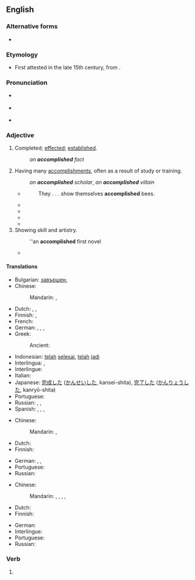 ==English==

===Alternative forms===
* {{l|en|accomplisht}} {{qualifier|obsolete}}

===Etymology===
* First attested in the late 15th century, from {{suffix|en|accomplish|ed}}.

===Pronunciation===
* {{a|GenAm}} {{IPA|en|/ə.ˈkɑm.plɪʃt/}}
* {{a|RP}} {{IPA|en|/ə.ˈkɒm.plɪʃt/}}
* {{audio|en|en-us-accomplished.ogg|Audio (US)}}

===Adjective===
{{en-adj}}

# Completed; [[effected]]; [[established]].
#: ''an '''accomplished''' fact''
# Having many [[accomplishment]]s, often as a result of study or training.
#: ''an '''accomplished''' scholar'', ''an '''accomplished''' villain''
#* {{rfdatek|en|Holland}}
#*: They . . . show themselves '''accomplished''' bees.
#* {{RQ:Milton Paradise Lost|IV|line=660|url=https://books.google.com/books?id=F08CAAAAQAAJ&pg=PP130|passage=Daughter of God and Man, '''accompliſht''' ''Eve'',}}
#* {{quote-book|en|title=Pioneers and Makers of Arkansas|author=Josiah Hazen Shinn|year=1967|page=335|ISBN=0806303115|passage=When Margaret Frances Desha returned to Batesville, the most '''accomplished''' woman of the town, she was wooed and won by William French Denton, a distinguished lawyer of Batesville, and a gift of Tennessee to Arkansas growth.}}
#* {{quote-book|en|title=A History of Young People in the West - Volume 1|author=Giovanni Levi & ‎Jean-Claude Schmitt|year=1997|page=36|ISBN=0674404076|passage=The presence of the dog and hart further clarifies the meaning of these scenes: hunting was one of the ways in which an '''accomplished''' young man could assert himself.}}
#* {{quote-book|en|title=The Young Lady's Guide to Charm, Style & Femininity|author=Keisha Clark|year=2007|page=82|ISBN=1602472904|passage=Knowing this, makes all the difference in the world as to how you will be received as an '''accomplished''' young lady when you are presented to the world, and later presented to your Adam.}}
# Showing skill and artistry.
#: ''an '''accomplished''' first novel
#* {{RQ:Austen Pride and Prejudice|III|pages=7–8|pageref=7|passage="Oh! yes—the handsomest young lady that ever was seen; and so '''accomplished'''!—She plays and sings all day long. In the next room is a new instrument just come down for her—a present from my master; she comes here to-morrow with him."}}

====Translations====
{{trans-top|completed}}
* Bulgarian: [[завършен]], {{t+|bg|съвършен}}
* Chinese:
*: Mandarin: {{t|cmn|[[完成]][[了]][[的]]|tr=wánchéng le de}}, {{t|cmn|[[既成]][[的]]|tr=jìchéng de}}
* Dutch: {{t+|nl|voldaan}}, {{t+|nl|voldane}}, {{t+|nl|voltrokken}}
* Finnish: {{t+|fi|hyväksytty}}, {{t+|fi|tunnustettu}}
* French: {{t+|fr|accompli}}
* German: {{t+|de|erreicht}}, {{t+|de|realisiert}}, {{t+|de|bewerkstelligt}}, {{t+|de|vollendet}}
* Greek:
*: Ancient: {{t|grc|τέλειος}}
{{trans-mid}}
* Indonesian: [[telah]] [[selesai]], [[telah]] [[jadi]]
* Interlingua: {{t|ia|complite}}, {{t|ia|experte}}
* Interlingue: {{t|ie|acomplet}}
* Italian: {{t+|it|compiuto}}
* Japanese: [[完成]]した ([[かんせい]]した, kansei-shita), [[完了]]した ([[かんりょう]]した, kanryō-shita)
* Portuguese: {{t+|pt|realizado}}
* Russian: {{t+|ru|завершённый}}, {{t+|ru|совершённый}}, {{t+|ru|зако́нченный}}
* Spanish: {{t+|es|logrado}}, {{t+|es|realizado}}, {{t+|es|cumplido}}, {{t+|es|consumado}}
{{trans-bottom}}

{{trans-top|having many accomplishments}}
* Chinese:
*: Mandarin: {{t|cmn|[[有]][[造詣]][[的]]}}, {{t|cmn|[[有]][[造诣]][[的]]|tr=yǒu zàoyì de}}
* Dutch: {{t+|nl|bedreven}}
* Finnish: {{t+|fi|pätevä}}
{{trans-mid}}
* German: {{t+|de|vollendet}}, {{t+|de|fähig}}, {{t+|de|versiert}}
* Portuguese: {{t-needed|pt}}
* Russian: {{t+|ru|зако́нченный}}
{{trans-bottom}}

{{trans-top|showing skill}}
* Chinese:
*: Mandarin: {{t+|cmn|純熟}}, {{t+|cmn|纯熟|tr=chúnshú}}, {{t+|cmn|熟練}}, {{t+|cmn|熟练|tr=shúliàn}}, {{t|cmn|[[精通]][[的]]|tr=jīngtōng de}}
* Dutch: {{t+|nl|bedreven}}
* Finnish: {{t+|fi|ansiokas}}
{{trans-mid}}
* German: {{t+|de|vollendet}}
* Interlingue: {{t|ie|talentat}}
* Portuguese: {{t-needed|pt}}
* Russian: {{t-needed|ru}}
{{trans-bottom}}

===Verb===
{{head|en|verb form}}

# {{en-past of|accomplish}}